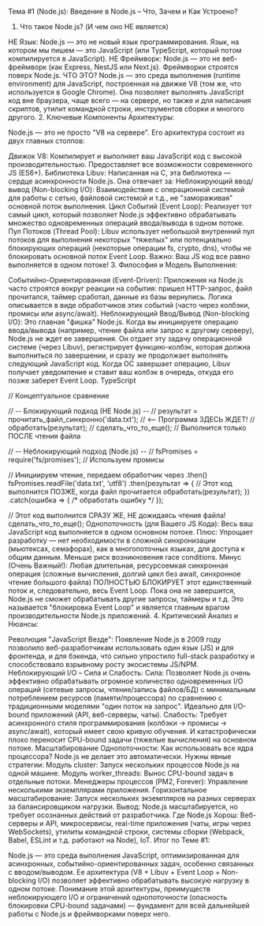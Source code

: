 Тема #1 (Node.js): Введение в Node.js – Что, Зачем и Как Устроено?

1. Что такое Node.js? (И чем оно НЕ является)

НЕ Язык: Node.js — это не новый язык программирования. Язык, на котором мы пишем — это JavaScript (или TypeScript, который потом компилируется в JavaScript).
НЕ Фреймворк: Node.js — это не веб-фреймворк (как Express, NestJS или Next.js). Фреймворки строятся поверх Node.js.
ЧТО ЭТО? Node.js — это среда выполнения (runtime environment) для JavaScript, построенная на движке V8 (том же, что используется в Google Chrome). Она позволяет выполнять JavaScript код вне браузера, чаще всего — на сервере, но также и для написания скриптов, утилит командной строки, инструментов сборки и многого другого.
2. Ключевые Компоненты Архитектуры:

Node.js — это не просто "V8 на сервере". Его архитектура состоит из двух главных столпов:

Движок V8: Компилирует и выполняет ваш JavaScript код с высокой производительностью. Предоставляет все возможности современного JS (ES6+).
Библиотека Libuv: Написанная на C, эта библиотека — сердце асинхронности Node.js. Она отвечает за:
Неблокирующий ввод/вывод (Non-blocking I/O): Взаимодействие с операционной системой для работы с сетью, файловой системой и т.д., не "замораживая" основной поток выполнения.
Цикл Событий (Event Loop): Реализует тот самый цикл, который позволяет Node.js эффективно обрабатывать множество одновременных операций ввода/вывода в одном потоке.
Пул Потоков (Thread Pool): Libuv использует небольшой внутренний пул потоков для выполнения некоторых "тяжелых" или потенциально блокирующих операций (некоторые операции fs, crypto, dns), чтобы не блокировать основной поток Event Loop. Важно: Ваш JS код все равно выполняется в одном потоке!
3. Философия и Модель Выполнения:

Событийно-Ориентированная (Event-Driven): Приложения на Node.js часто строятся вокруг реакции на события: пришел HTTP-запрос, файл прочитался, таймер сработал, данные из базы вернулись. Логика описывается в виде обработчиков этих событий (часто через колбэки, промисы или async/await).
Неблокирующий Ввод/Вывод (Non-blocking I/O): Это главная "фишка" Node.js. Когда вы инициируете операцию ввода/вывода (например, чтение файла или запрос к другому серверу), Node.js не ждет ее завершения. Он отдает эту задачу операционной системе (через Libuv), регистрирует функцию-колбэк, которая должна выполниться по завершении, и сразу же продолжает выполнять следующий JavaScript код. Когда ОС завершает операцию, Libuv получает уведомление и ставит ваш колбэк в очередь, откуда его позже заберет Event Loop.
TypeScript

// Концептуальное сравнение

// -- Блокирующий подход (НЕ Node.js) --
// результат = прочитать_файл_синхронно('data.txt'); // <-- Программа ЗДЕСЬ ЖДЕТ!
// обработать(результат);
// сделать_что_то_еще(); // Выполнится только ПОСЛЕ чтения файла

// -- Неблокирующий подход (Node.js) --
// fsPromises = require('fs/promises'); // Используем промисы

// Инициируем чтение, передаем обработчик через .then()
fsPromises.readFile('data.txt', 'utf8')
  .then(результат => {
    // Этот код выполнится ПОЗЖЕ, когда файл прочитается
    обработать(результат);
  })
  .catch(ошибка => { /* обработать ошибку */ });

// Этот код выполнится СРАЗУ ЖЕ, НЕ дожидаясь чтения файла!
сделать_что_то_еще();
Однопоточность (для Вашего JS Кода): Весь ваш JavaScript код выполняется в одном основном потоке.
Плюс: Упрощает разработку — нет необходимости в сложной синхронизации (мьютексах, семафорах), как в многопоточных языках, для доступа к общим данным. Меньше риск возникновения race conditions.
Минус (Очень Важный!): Любая длительная, ресурсоемкая синхронная операция (сложные вычисления, долгий цикл без await, синхронное чтение большого файла) ПОЛНОСТЬЮ БЛОКИРУЕТ этот единственный поток и, следовательно, весь Event Loop. Пока она не завершится, Node.js не сможет обрабатывать другие запросы, таймеры и т.д. Это называется "блокировка Event Loop" и является главным врагом производительности Node.js приложений.
4. Критический Анализ и Нюансы:

Революция "JavaScript Везде": Появление Node.js в 2009 году позволило веб-разработчикам использовать один язык (JS) и для фронтенда, и для бэкенда, что сильно упростило full-stack разработку и способствовало взрывному росту экосистемы JS/NPM.
Неблокирующий I/O – Сила и Слабость:
Сила: Позволяет Node.js очень эффективно обрабатывать огромное количество одновременных I/O операций (сетевые запросы, чтение/запись файлов/БД) с минимальным потреблением ресурсов (памяти/процессора) по сравнению с традиционными моделями "один поток на запрос". Идеально для I/O-bound приложений (API, веб-серверы, чаты).
Слабость: Требует асинхронного стиля программирования (колбэки -> промисы -> async/await), который имеет свою кривую обучения. И катастрофически плохо переносит CPU-bound задачи (тяжелые вычисления) на основном потоке.
Масштабирование Однопоточности: Как использовать все ядра процессора? Node.js не делает это автоматически. Нужны явные стратегии:
Модуль cluster: Запуск нескольких процессов Node.js на одной машине.
Модуль worker_threads: Вынос CPU-bound задач в отдельные потоки.
Менеджеры процессов (PM2, Forever): Управление несколькими экземплярами приложения.
Горизонтальное масштабирование: Запуск нескольких экземпляров на разных серверах за балансировщиком нагрузки. Вывод: Node.js масштабируется, но требует осознанных действий от разработчика.
Где Node.js Хорош: Веб-серверы и API, микросервисы, real-time приложения (чаты, игры через WebSockets), утилиты командной строки, системы сборки (Webpack, Babel, ESLint и т.д. работают на Node), IoT.
Итог по Теме #1:

Node.js — это среда выполнения JavaScript, оптимизированная для асинхронных, событийно-ориентированных задач, особенно связанных с вводом/выводом. Ее архитектура (V8 + Libuv + Event Loop + Non-blocking I/O) позволяет эффективно обрабатывать высокую нагрузку в одном потоке. Понимание этой архитектуры, преимуществ неблокирующего I/O и ограничений однопоточности (опасность блокировки CPU-bound задачами) — фундамент для всей дальнейшей работы с Node.js и фреймворками поверх него.
